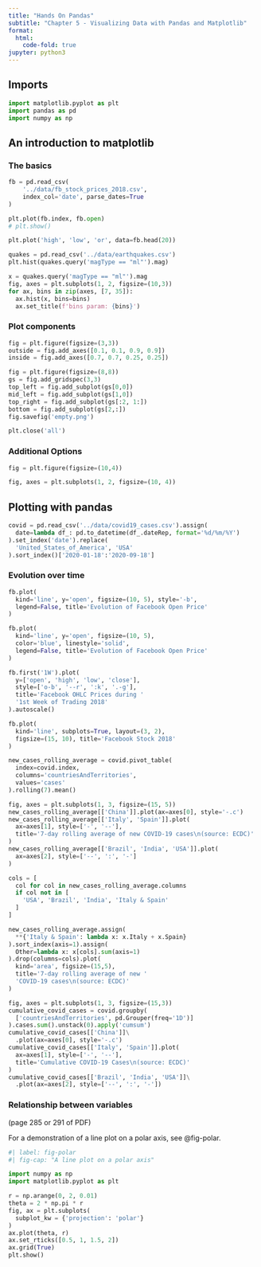 ```yaml
---
title: "Hands On Pandas"
subtitle: "Chapter 5 - Visualizing Data with Pandas and Matplotlib"
format:
  html:
    code-fold: true
jupyter: python3
---
```


## Imports

```python
import matplotlib.pyplot as plt
import pandas as pd
import numpy as np
```

## An introduction to matplotlib

### The basics

```python
fb = pd.read_csv(
    '../data/fb_stock_prices_2018.csv',
    index_col='date', parse_dates=True
)
```

```python
plt.plot(fb.index, fb.open)
# plt.show()
```

```python
plt.plot('high', 'low', 'or', data=fb.head(20))
```

```python
quakes = pd.read_csv('../data/earthquakes.csv')
plt.hist(quakes.query('magType == "ml"').mag)
```

```python
x = quakes.query('magType == "ml"').mag 
fig, axes = plt.subplots(1, 2, figsize=(10,3))
for ax, bins in zip(axes, [7, 35]):
  ax.hist(x, bins=bins)
  ax.set_title(f'bins param: {bins}')
```

### Plot components

```python
fig = plt.figure(figsize=(3,3))
outside = fig.add_axes([0.1, 0.1, 0.9, 0.9])
inside = fig.add_axes([0.7, 0.7, 0.25, 0.25])
```

```python
fig = plt.figure(figsize=(8,8))
gs = fig.add_gridspec(3,3)
top_left = fig.add_subplot(gs[0,0])
mid_left = fig.add_subplot(gs[1,0])
top_right = fig.add_subplot(gs[:2, 1:])
bottom = fig.add_subplot(gs[2,:])
fig.savefig('empty.png')
```

```python
plt.close('all')
```

### Additional Options

```python
fig = plt.figure(figsize=(10,4))
```

```python
fig, axes = plt.subplots(1, 2, figsize=(10, 4))
```

## Plotting with pandas

```python
covid = pd.read_csv('../data/covid19_cases.csv').assign(
  date=lambda df_: pd.to_datetime(df_.dateRep, format='%d/%m/%Y')
).set_index('date').replace(
  'United_States_of_America', 'USA'
).sort_index()['2020-01-18':'2020-09-18']
```
### Evolution over time
```python
fb.plot(
  kind='line', y='open', figsize=(10, 5), style='-b',
  legend=False, title='Evolution of Facebook Open Price'
)
```

```python
fb.plot(
  kind='line', y='open', figsize=(10, 5),
  color='blue', linestyle='solid',
  legend=False, title='Evolution of Facebook Open Price'
)
```

```python
fb.first('1W').plot(
  y=['open', 'high', 'low', 'close'],
  style=['o-b', '--r', ':k', '.-g'],
  title='Facebook OHLC Prices during '
  '1st Week of Trading 2018'
).autoscale()
```

```python
fb.plot(
  kind='line', subplots=True, layout=(3, 2),
  figsize=(15, 10), title='Facebook Stock 2018'
)
```

```python
new_cases_rolling_average = covid.pivot_table(
  index=covid.index,
  columns='countriesAndTerritories',
  values='cases'
).rolling(7).mean()
```

```python
fig, axes = plt.subplots(1, 3, figsize=(15, 5))
new_cases_rolling_average[['China']].plot(ax=axes[0], style='-.c')
new_cases_rolling_average[['Italy', 'Spain']].plot(
  ax=axes[1], style=['-', '--'],
  title='7-day rolling average of new COVID-19 cases\n(source: ECDC)'
)
new_cases_rolling_average[['Brazil', 'India', 'USA']].plot(
  ax=axes[2], style=['--', ':', '-']
)
```

```python
cols = [
  col for col in new_cases_rolling_average.columns
  if col not in [
    'USA', 'Brazil', 'India', 'Italy & Spain'
  ]
]

new_cases_rolling_average.assign(
  **{'Italy & Spain': lambda x: x.Italy + x.Spain}
).sort_index(axis=1).assign(
  Other=lambda x: x[cols].sum(axis=1)
).drop(columns=cols).plot(
  kind='area', figsize=(15,5),
  title='7-day rolling average of new '
  'COVID-19 cases\n(source: ECDC)'
)
```

```python
fig, axes = plt.subplots(1, 3, figsize=(15,3))
cumulative_covid_cases = covid.groupby(
  ['countriesAndTerritories', pd.Grouper(freq='1D')]
).cases.sum().unstack(0).apply('cumsum')
cumulative_covid_cases[['China']]\
  .plot(ax=axes[0], style='-.c')
cumulative_covid_cases[['Italy', 'Spain']].plot(
  ax=axes[1], style=['-', '--'],
  title='Cumulative COVID-19 Cases\n(source: ECDC)'
)
cumulative_covid_cases[['Brazil', 'India', 'USA']]\
  .plot(ax=axes[2], style=['--', ':', '-'])
```

### Relationship between variables
(page 285 or 291 of PDF)

For a demonstration of a line plot on a polar axis, see @fig-polar.

```python
#| label: fig-polar
#| fig-cap: "A line plot on a polar axis"

import numpy as np
import matplotlib.pyplot as plt

r = np.arange(0, 2, 0.01)
theta = 2 * np.pi * r
fig, ax = plt.subplots(
  subplot_kw = {'projection': 'polar'} 
)
ax.plot(theta, r)
ax.set_rticks([0.5, 1, 1.5, 2])
ax.grid(True)
plt.show()
```
